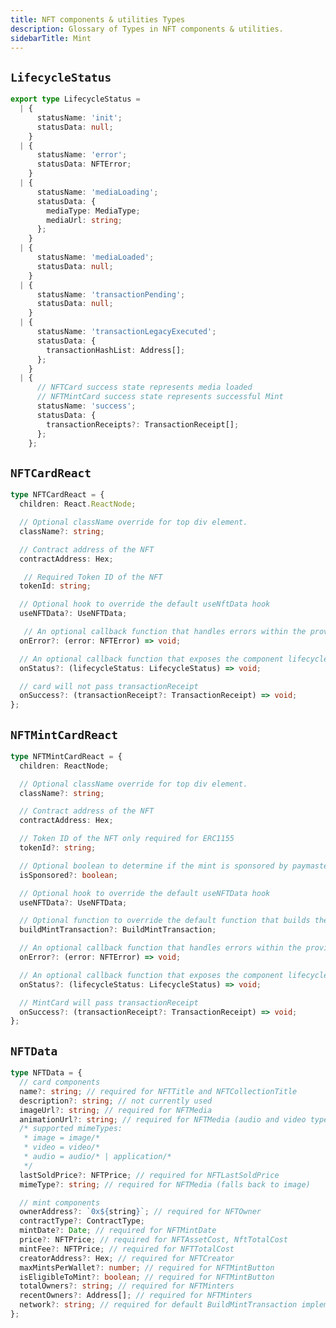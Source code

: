 ```yaml
---
title: NFT components & utilities Types
description: Glossary of Types in NFT components & utilities.
sidebarTitle: Mint
---
```


## `LifecycleStatus`

```ts
export type LifecycleStatus =
  | {
      statusName: 'init';
      statusData: null;
    }
  | {
      statusName: 'error';
      statusData: NFTError;
    }
  | {
      statusName: 'mediaLoading';
      statusData: {
        mediaType: MediaType;
        mediaUrl: string;
      };
    }
  | {
      statusName: 'mediaLoaded';
      statusData: null;
    }
  | {
      statusName: 'transactionPending';
      statusData: null;
    }
  | {
      statusName: 'transactionLegacyExecuted';
      statusData: {
        transactionHashList: Address[];
      };
    }
  | {
      // NFTCard success state represents media loaded
      // NFTMintCard success state represents successful Mint
      statusName: 'success';
      statusData: {
        transactionReceipts?: TransactionReceipt[];
      };
    };
```

## `NFTCardReact`

```ts
type NFTCardReact = {
  children: React.ReactNode;

  // Optional className override for top div element.
  className?: string;

  // Contract address of the NFT
  contractAddress: Hex;

   // Required Token ID of the NFT
  tokenId: string;

  // Optional hook to override the default useNftData hook
  useNFTData?: UseNFTData;

   // An optional callback function that handles errors within the provider.
  onError?: (error: NFTError) => void;

  // An optional callback function that exposes the component lifecycle state
  onStatus?: (lifecycleStatus: LifecycleStatus) => void;

  // card will not pass transactionReceipt
  onSuccess?: (transactionReceipt?: TransactionReceipt) => void;
};
```

## `NFTMintCardReact`
```ts
type NFTMintCardReact = {
  children: ReactNode;

  // Optional className override for top div element.
  className?: string;

  // Contract address of the NFT
  contractAddress: Hex;

  // Token ID of the NFT only required for ERC1155
  tokenId?: string;

  // Optional boolean to determine if the mint is sponsored by paymaster
  isSponsored?: boolean;

  // Optional hook to override the default useNFTData hook
  useNFTData?: UseNFTData;

  // Optional function to override the default function that builds the mint transaction
  buildMintTransaction?: BuildMintTransaction;

  // An optional callback function that handles errors within the provider.
  onError?: (error: NFTError) => void;

  // An optional callback function that exposes the component lifecycle state
  onStatus?: (lifecycleStatus: LifecycleStatus) => void;

  // MintCard will pass transactionReceipt
  onSuccess?: (transactionReceipt?: TransactionReceipt) => void;
};
```

## `NFTData`
```ts
type NFTData = {
  // card components
  name?: string; // required for NFTTitle and NFTCollectionTitle
  description?: string; // not currently used
  imageUrl?: string; // required for NFTMedia
  animationUrl?: string; // required for NFTMedia (audio and video types)
  /* supported mimeTypes:
   * image = image/*
   * video = video/*
   * audio = audio/* | application/*
   */
  lastSoldPrice?: NFTPrice; // required for NFTLastSoldPrice
  mimeType?: string; // required for NFTMedia (falls back to image)

  // mint components
  ownerAddress?: `0x${string}`; // required for NFTOwner
  contractType?: ContractType;
  mintDate?: Date; // required for NFTMintDate
  price?: NFTPrice; // required for NFTAssetCost, NftTotalCost
  mintFee?: NFTPrice; // required for NFTTotalCost
  creatorAddress?: Hex; // required for NFTCreator
  maxMintsPerWallet?: number; // required for NFTMintButton
  isEligibleToMint?: boolean; // required for NFTMintButton
  totalOwners?: string; // required for NFTMinters
  recentOwners?: Address[]; // required for NFTMinters
  network?: string; // required for default BuildMintTransaction implementation
};
```
